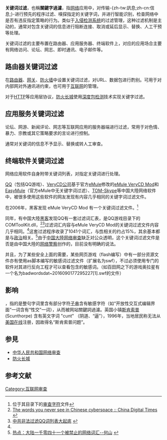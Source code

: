 {{Multiple issues|
{{Refimprove|time=2020-02-16T10:40:03+00:00}}
{{Globalize|time=2020-08-13T03:59:14+00:00}}
}}
{{noteTA
|G1=IT
}}
'''关键词过滤'''，也稱'''關鍵字過濾'''，指[[网络|网络]]应用中，对传输-{zh-tw:訊息;zh-cn:信息;}-进行预先的程序过滤、嗅探指定的关键字词，并进行智能识别，检查网络中是否有违反指定策略的行为。类似于[[入侵检测系统|入侵检测系统]]的过滤管理，这种过滤机制是主动的，通常对包含关键词的信息进行阻断连接、取消或延后显示、替换、人工干预等处理。

关键词过滤的主要布置在路由器、应用服务器、终端软件上，对应的应用场合主要有网络访问、论坛、网志、即时通讯、电子邮件等。

== 路由器关键词过滤 ==
在[[路由器|路由器]]、[[网关|网关]]、[[防火墙|防火墙]]中设置关键词过滤，对URL、数据包进行酌别。可用于对内部网对外通讯进约束，也可用于[[互联网|互联网]]的管理。

对于[[HTTP|HTTP]]等应用层协议，[[防火长城|防火长城]]使用[[深度包检测|深度包检测]]技术实现关键字过滤。

== 应用服务关键词过滤 ==
论坛、网游、新闻评论、网志等互联网应用的服务器端进行过滤，常用于对色情、暴力、宗教或其它策略要求的言论进行控制。

通常对关键词的信息不予显示、替换或转人工审查。

== 终端软件关键词过滤 ==
网络应用软件自身附带关键词列表，对指定关键词进行处理。

[[QQ|QQ]]（包括QQ游戏）、[[上海维西公司|VeryCD公司]]基于官方[[eMule|eMule]]修改的[[eMule_VeryCD_Mod|eMule VeryCD Mod]]和[[EasyMule|EasyMule]]（官方eMule中无关键字词过滤）、[[TOM-Skype|TOM-Skype]]等中国大陸网络软件中，被很多使用这些软件的网友发现有内容几乎相同的关键字词过滤文件。{{fact}}

在2006年，黑客发现 eMule VeryCD Mod 有一个关键词过滤文件。<ref name="censor">位于其目录下的[[關鍵詞過濾|审查字符]]文件</ref>

同年，有中国大陸[[黑客|黑客]]发现QQ有一套过滤词汇表，是QQ游戏目录下的COMToolKit.dll，<ref>[http://chinadigitaltimes.net/2004/08/the_words_you_n.php The words you never see in Chinese cyberspace :: China Digital Times] {{webarchive|url=https://web.archive.org/web/20080109061908/http://chinadigitaltimes.net/2004/08/the_words_you_n.php |date=2008-01-09 }}</ref><ref name="qq">[http://gbxtd.org/article.php/248 中共非法过滤QQ词列表大起底] {{webarchive|url=https://web.archive.org/web/20100717012256/http://gbxtd.org/article.php/248 |date=2010-07-17 }}</ref>过滤词汇内容与eMule VeryCD Mod的关键词过滤文件内容几乎相同。<ref name="qq" />这套过滤程序收录了1041个词汇，与[[人类性行为|性]]相关的约占15%，其余基本都是与[[政治|政治]]相关。<ref>[http://www.rfa.org/cantonese/zhuanti/redian/2005/05/23/china_internet/ 热点：大陆一千零四十一个被禁止的网络词汇--何山] {{webarchive|url=https://web.archive.org/web/20051112011423/http://www.rfa.org/cantonese/zhuanti/redian/2005/05/23/china_internet/ |date=2005-11-12 }}</ref>由于[[中华人民共和国网络审查|中国大陸网络审查]]缺乏对公众透明，这个关键词过滤文件是否是由中国大陸的[[网络警察|网络警察]]创作的，目前没有明确的说法。

并且，为了某些安全上面的需要，某些网页游戏（flash编写）中有一部分资源文件亦有使用as脚本编写的敏感词过滤文件（扩展名为swf），不过必须使用专门的软件对其进行反向工程才可以查看包含的敏感词。（如百田网之下的游戏奥拉星有一个名为badwordsdat~2016090177295227[1].swf的文件）{{fact}}

== 影响 ==
{{link-en|斯肯索普问题|Scunthorpe problem}}，指的是整句字词里含有部分字符[[子串|子串]]含有敏感字符（如“开放性交互式编辑界面”一词含有“性交”一词），从而被网站關鍵詞過濾。英国小镇[[斯肯索普|斯肯索普]] (Scunthorpe) 含有英文字词 "cunt" （阴道、“逼”），1996年，当地居民称无法从[[美国在线|美国在线]]注册，因故得名“斯肯索普问题”。

==参見==
*[[中华人民共和国网络审查|中华人民共和国网络审查]]
*[[防火长城|防火长城]]
[[Category:互联网审查|Category:互联网审查]]

==参考文献==
<div class="references-small">
<references />
</div>
{{翻牆技術}}
